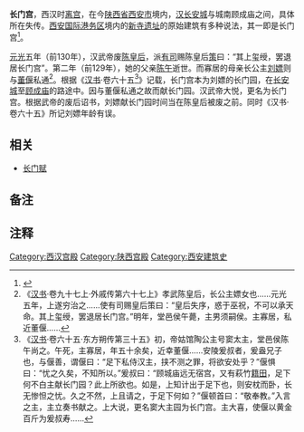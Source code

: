 '''长门宫'''，西汉时[[离宫|离宫]]，在今[[陕西省|陕西省]][[西安市|西安市]]境内，[[汉长安城|汉长安城]]与城南顾成庙{{efn|name=ab1}}之间，具体所在失传。[[西安国际港务区|西安国际港务区]]境内的[[新寺遗址|新寺遗址]]的原始建筑有多种说法，其一即是长门宫<ref>{{Cite web |url=http://www.bjnews.com.cn/news/2019/12/16/662659.html?from=groupmessage&isappinstalled=0 |title=西安发现古城墙遗址，疑似汉长门宫建筑|accessdate=2020-12-03 |author=记者：康佳 |date=2019-12-16 |work=编辑：白馗，校对：柳宝庆 |publisher=新京报网站 |language=Zh-hans}}</ref>。

[[元光_(西汉)|元光]]五年（前130年），汉武帝废[[孝武陈皇后|陈皇后]]，派[[有司|有司]]赐陈皇后[[策|策]]曰：“其上玺绶，罢退居长门宫”。第二年（前129年），她的父亲[[陈午_(西汉)|陈午]]逝世。而寡居的母亲长公主[[刘嫖|刘嫖]]则与[[董偃|董偃]]私通<ref>《[[汉书|汉书]]·卷九十七上·外戚传第六十七上》孝武陈皇后，长公主嫖女也......元光五年，上遂穷治之......使有司赐皇后策曰：“皇后失序，惑于巫祝，不可以承天命。其上玺绶，罢退居长门宫。”明年，堂邑侯午薨，主男须嗣侯。主寡居，私近董偃......</ref>。根据《[[汉书|汉书]]·卷六十五<ref>《[[汉书|汉书]]·卷六十五·东方朔传第三十五》初，帝姑馆陶公主号窦太主，堂邑侯陈午尚之。午死，主寡居，年五十余矣，近幸董偃......安陵爰叔者，爰盎兄子也，与偃善，谓偃曰：“足下私侍汉主，挟不测之罪，将欲安处乎？”偃惧曰：“忧之久矣，不知所以。”爰叔曰：“顾城庙远无宿宫，又有萩竹[[籍田|籍田]]，足下何不白主献长门园？此上所欲也。如是，上知计出于足下也，则安枕而卧，长无惨怛之忧。久之不然，上且请之，于足下何如？”偃顿首曰：“敬奉教。”入言之主，主立奏书献之。上大说，更名窦大主园为长门宫。主大喜，使偃以黄金百斤为爰叔寿......</ref>》记载，长门宫本为刘嫖的长门园，在[[汉长安城|长安城]]至[[顾成庙|顾成庙]]{{efn|name=ab1|顾成庙即文帝庙，[[汉文帝|汉文帝]][[前元|前元]]四年所建，参见：《汉书·卷四·文帝纪第四》。在[[汉长安城|汉长安城]]南。}}的路途中。因与董偃私通之故而献长门园。汉武帝大悦，更名为长门宫。根据武帝的废后诏书，刘嫖献长门园时间当在陈皇后被废之前。同时《汉书·卷六十五》所记刘嫖年龄有误{{efn|《汉书·卷六十五·东方朔传第三十五》称此时刘嫖五十余岁，但刘嫖最迟生于前188年。此时应为六十余岁。}}。

== 相关 ==

*[[长门赋|长门赋]]

== 备注==

{{notelist}}

== 注释 ==

{{Reflist|25em}}

[[Category:西汉宫殿|Category:西汉宫殿]]
[[Category:陕西宫殿|Category:陕西宫殿]]
[[Category:西安建筑史|Category:西安建筑史]]